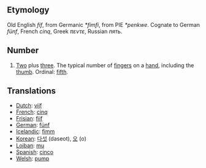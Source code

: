 == Etymology ==
Old English ''fíf'', from Germanic ''*fimfi'', from PIE ''*penkwe''. Cognate to German ''fünf'', French ''cinq'', Greek ''πεντε'', Russian ''пять''.

== Number ==
# [[Two]] plus [[three]]. The typical number of [[finger]]s on a [[hand]], including the [[thumb]]. Ordinal: [[fifth]].

==Translations ==
*[[Dutch]]: [[vijf]]
*[[French]]: [[cinq]]
*[[Frisian]]: [[fiif]]
*[[German]]: [[fünf]]
*[[Icelandic]]: [[fimm]]
*[[Korean]]: [[다섯]] (daseot), [[오]] (o)
*[[Lojban]]: [[mu]]
*[[Spanish]]: [[cinco]]
*[[Welsh]]: [[pump]]